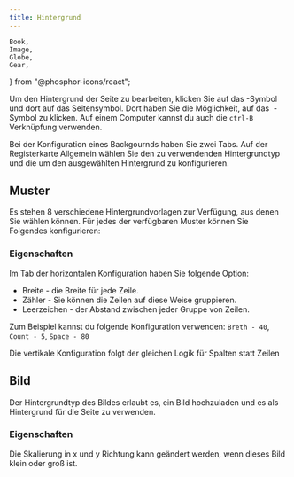 ```yaml
---
title: Hintergrund
---
```


	Book,
	Image,
	Globe,
	Gear,
	
} from "@phosphor-icons/react";

Um den Hintergrund der Seite zu bearbeiten, klicken Sie auf das <Wrench className="inline-icon"/> -Symbol und dort auf das <Book className="inline-icon"/> Seitensymbol. Dort haben Sie die Möglichkeit, auf das <Image className="inline-icon"/> -Symbol zu klicken. Auf einem Computer kannst du auch die `ctrl-B` Verknüpfung verwenden.

Bei der Konfiguration eines Backgournds haben Sie zwei Tabs. Auf der Registerkarte <Globe className="inline-icon"/> Allgemein wählen Sie den zu verwendenden Hintergrundtyp und die <Gear className="inline-icon"/> um den ausgewählten Hintergrund zu konfigurieren.

## <Globe className="inline-icon"/> Muster

Es stehen 8 verschiedene Hintergrundvorlagen zur Verfügung, aus denen Sie wählen können. Für jedes der verfügbaren Muster können Sie Folgendes konfigurieren:

### <Gear className="inline-icon"/> Eigenschaften

Im Tab der horizontalen Konfiguration haben Sie folgende Option:

- Breite - die Breite für jede Zeile.
- Zähler - Sie können die Zeilen auf diese Weise gruppieren.
- Leerzeichen - der Abstand zwischen jeder Gruppe von Zeilen.

Zum Beispiel kannst du folgende Konfiguration verwenden:
`Breth - 40`, `Count - 5`, `Space - 80`

Die vertikale Konfiguration folgt der gleichen Logik für Spalten statt Zeilen

## <Globe className="inline-icon"/> Bild

Der Hintergrundtyp des Bildes erlaubt es, ein Bild hochzuladen und es als Hintergrund für die Seite zu verwenden.

### <Gear className="inline-icon"/> Eigenschaften

Die Skalierung in x und y Richtung kann geändert werden, wenn dieses Bild klein oder groß ist.
